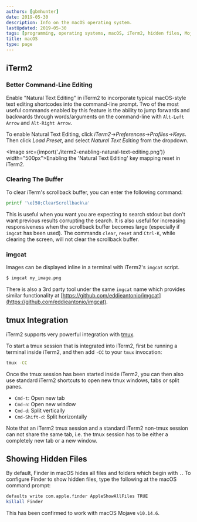 ```yaml
---
authors: [gbmhunter]
date: 2019-05-30
description: Info on the macOS operating system.
lastUpdated: 2019-05-30
tags: [programming, operating systems, macOS, iTerm2, hidden files, Mojave]
title: macOS
type: page
---
```


## iTerm2

### Better Command-Line Editing

Enable "Natural Text Editing" in iTerm2 to incorporate typical macOS-style text editing shortcodes into the command-line prompt. Two of the most useful commands enabled by this feature is the ability to jump forwards and backwards through words/arguments on the command-line with `Alt-Left Arrow` and `Alt-Right Arrow`.

To enable Natural Text Editing, click _iTerm2_->_Preferences_->_Profiles_->_Keys_. Then click _Load Preset_, and select _Natural Text Editing_ from the dropdown.

<Image src={import('./iterm2-enabling-natural-text-editing.png')} width="500px">Enabling the 'Natural Text Editing' key mapping reset in iTerm2.</Image>

### Clearing The Buffer


To clear iTerm's scrollback buffer, you can enter the following command:
```sh
printf '\e]50;ClearScrollback\a'
```

This is useful when you want you are expecting to search stdout but don't want previous results corrupting the search. It is also useful for increasing responsiveness when the scrollback buffer becomes large (especially if `imgcat` has been used). The commands `clear`, `reset` and `Ctrl-K`, while clearing the screen, will not clear the scrollback buffer.

### imgcat

Images can be displayed inline in a terminal with iTerm2's `imgcat` script.

```sh
$ imgcat my_image.png
```

There is also a 3rd party tool under the same `imgcat` name which provides similar functionality at [https://github.com/eddieantonio/imgcat](https://github.com/eddieantonio/imgcat).

## tmux Integration

iTerm2 supports very powerful integration with [tmux](/programming/operating-systems/linux/programs/tmux/).

To start a tmux session that is integrated into iTerm2, first be running a terminal inside iTerm2, and then add `-CC` to your `tmux` invocation:

```sh
tmux -CC
```

Once the tmux session has been started inside iTerm2, you can then also use standard iTerm2 shortcuts to open new tmux windows, tabs or split panes.

* `Cmd-t`: Open new tab
* `Cmd-n`: Open new window
* `Cmd-d`: Split vertically
* `Cmd-Shift-d`: Split horizontally

<Aside type="note">
Note that an iTerm2 tmux session and a standard iTerm2 non-tmux session can not share the same tab, i.e. the tmux session has to be either a completely new tab or a new window.
</Aside>

## Showing Hidden Files

By default, Finder in macOS hides all files and folders which begin with `.`. To configure Finder to show hidden files, type the following at the macOS command prompt:

```bash
defaults write com.apple.finder AppleShowAllFiles TRUE
killall Finder
```

This has been confirmed to work with macOS Mojave `v10.14.6`.
